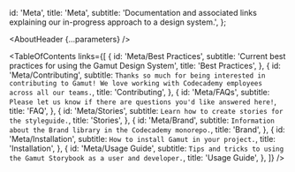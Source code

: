 

  id: 'Meta',
  title: 'Meta',
  subtitle:
    'Documentation and associated links explaining our in-progress approach to a design system.',
};

<Meta title="Meta/About" />

<AboutHeader {...parameters} />

<TableOfContents
  links={[
    {
      id: 'Meta/Best Practices',
      subtitle: 'Current best practices for using the Gamut Design System',
      title: 'Best Practices',
    },
    {
      id: 'Meta/Contributing',
      subtitle: `Thanks so much for being interested in contributing to Gamut! We love working with Codecademy employees across all our teams.`,
      title: 'Contributing',
    },
    {
      id: 'Meta/FAQs',
      subtitle: `Please let us know if there are questions you'd like answered here!`,
      title: 'FAQ',
    },
    {
      id: 'Meta/Stories',
      subtitle: `Learn how to create stories for the styleguide.`,
      title: 'Stories',
    },
    {
      id: 'Meta/Brand',
      subtitle: `Information about the Brand library in the Codecademy monorepo.`,
      title: 'Brand',
    },
    {
      id: 'Meta/Installation',
      subtitle: `How to install Gamut in your project.`,
      title: 'Installation',
    },
    {
      id: 'Meta/Usage Guide',
      subtitle: `Tips and tricks to using the Gamut Storybook as a user and developer.`,
      title: 'Usage Guide',
    },
  ]}
/>

